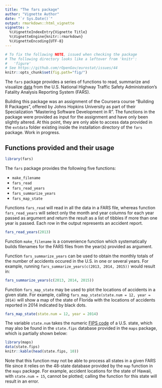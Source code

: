 ```yaml
---
title: "The fars package"
author: "Vignette Author"
date: "`r Sys.Date()`"
output: rmarkdown::html_vignette
vignette: >
  %\VignetteIndexEntry{Vignette Title}
  %\VignetteEngine{knitr::rmarkdown}
  %\VignetteEncoding{UTF-8}
---
```


```r
# To fix the following NOTE, issued when checking the package
# The following directory looks like a leftover from 'knitr':
#   'figure'
# See https://github.com/rOpenGov/eurostat/issues/44
knitr::opts_chunk$set(fig.path="fig/")
```

The `fars` package provides a series of functions to read, summarize and visualize [data](https://www-fars.nhtsa.dot.gov/Main/index.aspx) from the U.S. National Highway Traffic Safety Administration's Fatality Analysis Reporting System (FARS).  

Building this package was an assignment of the Coursera course "Building R Packages", offered by Johns Hopkins University as part of their Specialization "Mastering Software Development in R". The functions in the package were provided as input for the assignment and have only been slightly altered. At this point, they are only able to access data provided in the `extdata` folder existing inside the installation directory of the `fars` package. Work in progress.

## Functions provided and their usage

```r
library(fars)
```

The `fars` package provides the following five functions: 

- `make_filename` 
- `fars_read`
- `fars_read_years`
- `fars_summarize_years`
- `fars_map_state`

Functions `fars_read` will read in all the data in a FARS file, whereas  function `fars_read_years` will select only the month and year columns for each year passed as argument and return the result as a list of tibbles if more than one year is passed. Each row in the output represents an accident report. 

```r
fars_read_years(2013)
```  

Function `make_filename` is a convenience function which systematically builds filenames for the FARS files from the year(s) provided as argument.

Function `fars_summarize_years` can be used to obtain the monthly totals of the number of accidents occured in the U.S. in one or several years. For example, running `fars_summarize_years(c(2013, 2014, 2015))` would result in:  

```r
fars_summarize_years(c(2013, 2014, 2015))
```  

Function `fars_map_state` may be used to plot the locations of accidents in a given state. For example, calling `fars_map_state(state.num = 12, year = 2014)` will show a map of the state of Florida with the locations of accidents reported in 2014 indicated by black dots. 

```r
fars_map_state(state.num = 12, year = 2014)
```

The variable `state.num` takes the numeric [FIPS code](https://en.wikipedia.org/wiki/Federal_Information_Processing_Standard_state_code) of a U.S. state, which may also be found in the `state.fips` database provided in the `maps` package, which is partially shown below:

```r
library(maps)
data(state.fips)
knitr::kable(head(state.fips, 10))
```

Note that this function may not be able to process all states in a given FARS file since it relies on the 48-state database provided by the `map` function in the `maps` package. For example, accident locations for the state of Hawaii, with `state.num = 15`, cannot be plotted; calling the function for this state will result in an error.
